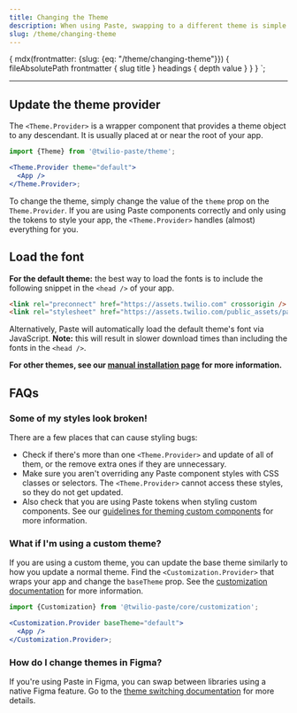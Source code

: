 ```yaml
---
title: Changing the Theme
description: When using Paste, swapping to a different theme is simple and quick.
slug: /theme/changing-theme
---
```



  {
    mdx(frontmatter: {slug: {eq: "/theme/changing-theme"}}) {
      fileAbsolutePath
      frontmatter {
        slug
        title
      }
      headings {
        depth
        value
      }
    }
  }
`;

<GenericHeader
  name={props.pageContext.frontmatter.title}
  description={props.pageContext.frontmatter.description}
  categoryRoute={SidebarCategoryRoutes.THEME}
/>

---

 <contentwrapper>

<PageAside data={props.data.mdx} />

<content>

## Update the theme provider

The `<Theme.Provider>` is a wrapper component that provides a theme object to any descendant. It is usually placed at or near the root of your app.

```jsx
import {Theme} from '@twilio-paste/theme';

<Theme.Provider theme="default">
  <App />
</Theme.Provider>;
```

To change the theme, simply change the value of the `theme` prop on the `Theme.Provider`. If you are using Paste components correctly and only using the tokens to style your app, the `<Theme.Provider>` handles (almost) everything for you.

## Load the font

**For the default theme:** the best way to load the fonts is to include the following snippet in the `<head />` of your app.

```html
<link rel="preconnect" href="https://assets.twilio.com" crossorigin />
<link rel="stylesheet" href="https://assets.twilio.com/public_assets/paste-fonts/main-1.2.0/fonts.css" />
```

Alternatively, Paste will automatically load the default theme's font via JavaScript. **Note:** this will result in slower download times than including the fonts in the `<head />`.

**For other themes, see our [manual installation page](/introduction/for-engineers/manual-installation/#how-to-load-the-right-font) for more information.**

## FAQs

### Some of my styles look broken!

There are a few places that can cause styling bugs:

- Check if there's more than one `<Theme.Provider>` and update of all of them, or the remove extra ones if they are unnecessary.
- Make sure you aren't overriding any Paste component styles with CSS classes or selectors. The `<Theme.Provider>` cannot access these styles, so they do not get updated.
- Also check that you are using Paste tokens when styling custom components. See our [guidelines for theming custom components](/theme/#using-tokens-in-custom-components) for more information.

### What if I'm using a custom theme?

If you are using a custom theme, you can update the base theme similarly to how you update a normal theme. Find the `<Customization.Provider>` that wraps your app and change the `baseTheme` prop. See the [customization documentation](/customization/customization-provider/) for more information.

```jsx
import {Customization} from '@twilio-paste/core/customization';

<Customization.Provider baseTheme="default">
  <App />
</Customization.Provider>;
```

### How do I change themes in Figma?

If you're using Paste in Figma, you can swap between libraries using a native Figma feature. Go to the [theme switching documentation](/theme/dark-theme#theme-switching) for more details.

</content>
</contentwrapper>
